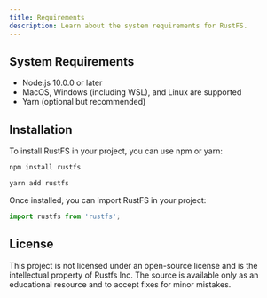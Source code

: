 ```yaml
---
title: Requirements
description: Learn about the system requirements for RustFS.
---
```


## System Requirements

- Node.js 10.0.0 or later
- MacOS, Windows (including WSL), and Linux are supported
- Yarn (optional but recommended)

## Installation

To install RustFS in your project, you can use npm or yarn:

```bash
npm install rustfs
```

```bash
yarn add rustfs
```

Once installed, you can import RustFS in your project:

```javascript
import rustfs from 'rustfs';
```

## License

This project is not licensed under an open-source license and is the intellectual property of Rustfs Inc. The source is available only as an educational resource and to accept fixes for minor mistakes.

